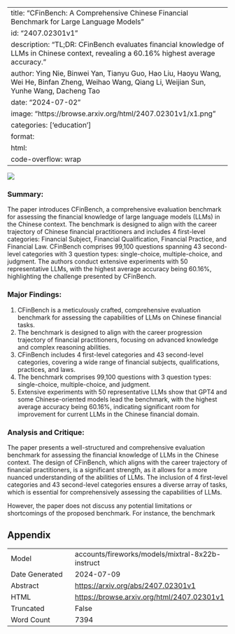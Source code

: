 
---
title: "CFinBench: A Comprehensive Chinese Financial Benchmark for Large Language Models"
id: "2407.02301v1"
description: "TL;DR: CFinBench evaluates financial knowledge of LLMs in Chinese context, revealing a 60.16% highest average accuracy."
author: Ying Nie, Binwei Yan, Tianyu Guo, Hao Liu, Haoyu Wang, Wei He, Binfan Zheng, Weihao Wang, Qiang Li, Weijian Sun, Yunhe Wang, Dacheng Tao
date: "2024-07-02"
image: "https://browse.arxiv.org/html/2407.02301v1/x1.png"
categories: ['education']
format:
  html:
    code-overflow: wrap
---

![](https://browse.arxiv.org/html/2407.02301v1/x1.png)

### Summary:

The paper introduces CFinBench, a comprehensive evaluation benchmark for assessing the financial knowledge of large language models (LLMs) in the Chinese context. The benchmark is designed to align with the career trajectory of Chinese financial practitioners and includes 4 first-level categories: Financial Subject, Financial Qualification, Financial Practice, and Financial Law. CFinBench comprises 99,100 questions spanning 43 second-level categories with 3 question types: single-choice, multiple-choice, and judgment. The authors conduct extensive experiments with 50 representative LLMs, with the highest average accuracy being 60.16%, highlighting the challenge presented by CFinBench.

### Major Findings:

1. CFinBench is a meticulously crafted, comprehensive evaluation benchmark for assessing the capabilities of LLMs on Chinese financial tasks.
2. The benchmark is designed to align with the career progression trajectory of financial practitioners, focusing on advanced knowledge and complex reasoning abilities.
3. CFinBench includes 4 first-level categories and 43 second-level categories, covering a wide range of financial subjects, qualifications, practices, and laws.
4. The benchmark comprises 99,100 questions with 3 question types: single-choice, multiple-choice, and judgment.
5. Extensive experiments with 50 representative LLMs show that GPT4 and some Chinese-oriented models lead the benchmark, with the highest average accuracy being 60.16%, indicating significant room for improvement for current LLMs in the Chinese financial domain.

### Analysis and Critique:

The paper presents a well-structured and comprehensive evaluation benchmark for assessing the financial knowledge of LLMs in the Chinese context. The design of CFinBench, which aligns with the career trajectory of financial practitioners, is a significant strength, as it allows for a more nuanced understanding of the abilities of LLMs. The inclusion of 4 first-level categories and 43 second-level categories ensures a diverse array of tasks, which is essential for comprehensively assessing the capabilities of LLMs.

However, the paper does not discuss any potential limitations or shortcomings of the proposed benchmark. For instance, the benchmark

## Appendix

|          |          |
|----------|----------|
| Model     | accounts/fireworks/models/mixtral-8x22b-instruct       |
| Date Generated     | 2024-07-09       |
| Abstract | [https://arxiv.org/abs/2407.02301v1](https://arxiv.org/abs/2407.02301v1)        |
| HTML     | [https://browse.arxiv.org/html/2407.02301v1](https://browse.arxiv.org/html/2407.02301v1)       |
| Truncated       | False       |
| Word Count       | 7394       |